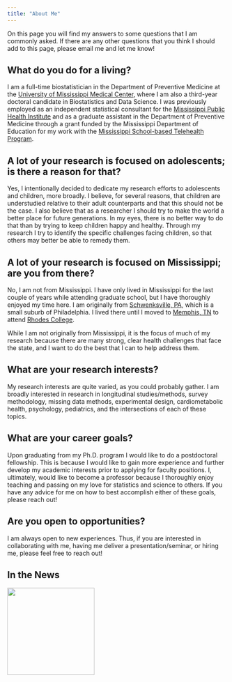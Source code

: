 ```yaml
---
title: "About Me"
---
```


On this page you will find my answers to some questions that I am commonly asked. If there are any other questions that you think I should add to this page, please email me and let me know!

## What do you do for a living?

I am a full-time biostatistician in the Department of Preventive Medicine at the [University of Mississippi Medical Center](https://www.umc.edu), where I am also a third-year doctoral candidate in Biostatistics and Data Science. I was previously employed as an independent statistical consultant for the [Mississippi Public Health Institute](https://msphi.org) and as a graduate assistant in the Department of Preventive Medicine through a grant funded by the Mississippi Department of Education for my work with the [Mississippi School-based Telehealth Program](https://www.umc.edu/Healthcare/Telehealth/Schools/Home.html).


## A lot of your research is focused on adolescents; is there a reason for that?

Yes, I intentionally decided to dedicate my research efforts to adolescents and children, more broadly. I believe, for several reasons, that children are understudied relative to their adult counterparts and that this should not be the case. I also believe that as a researcher I should try to make the world a better place for future generations. In my eyes, there is no better way to do that than by trying to keep children happy and healthy. Through my research I try to identify the specific challenges facing children, so that others may better be able to remedy them.

## A lot of your research is focused on Mississippi; are you from there?

No, I am not from Mississippi. I have only lived in Mississippi for the last couple of years while attending graduate school, but I have thoroughly enjoyed my time here. I am originally from [Schwenksville, PA](https://www.schwenksville-pa.org), which is a small suburb of Philadelphia. I lived there until I moved to [Memphis, TN](https://www.memphistn.gov) to attend [Rhodes College](https://www.rhodes.edu).

While I am not originally from Mississippi, it is the focus of much of my research because there are many strong, clear health challenges that face the state, and I want to do the best that I can to help address them. 

## What are your research interests?

My research interests are quite varied, as you could probably gather. I am broadly interested in research in longitudinal studies/methods, survey methodology, missing data methods, experimental design, cardiometabolic health, psychology, pediatrics, and the intersections of each of these topics. 


## What are your career goals?

Upon graduating from my Ph.D. program I would like to do a postdoctoral fellowship. This is because I would like to gain more experience and further develop my academic interests prior to applying for faculty positions. I, ultimately, would like to become a professor because I thoroughly enjoy teaching and passing on my love for statistics and science to others. If you have any advice for me on how to best accomplish either of these goals, please reach out!      

## Are you open to opportunities?

I am always open to new experiences. Thus, if you are interested in collaborating with me, having me deliver a presentation/seminar, or hiring me, please feel free to reach out!

## In the News

[![](/Images/UMMC.png){width=200}](https://www.umc.edu/news/News_Articles/2023/05/Brian-Christman.html "People of the U")
